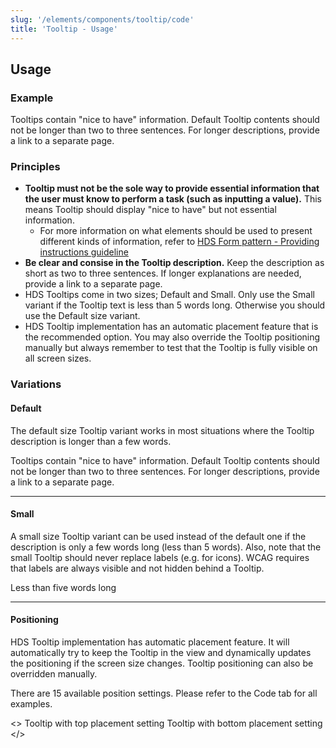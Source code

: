 ```yaml
---
slug: '/elements/components/tooltip/code'
title: 'Tooltip - Usage'
---
```



## Usage

### Example
<Tooltip>Tooltips contain "nice to have" information. Default Tooltip contents should not be longer than two to three sentences. For longer descriptions, provide a link to a separate page.</Tooltip>

### Principles
- **Tooltip must not be the sole way to provide essential information that the user must know to perform a task (such as inputting a value).** This means Tooltip should display "nice to have" but not essential information.
    - For more information on what elements should be used to present different kinds of information, refer to [HDS Form pattern - Providing instructions guideline](/)
- **Be clear and consise in the Tooltip description.** Keep the description as short as two to three sentences. If longer explanations are needed, provide a link to a separate page.
- HDS Tooltips come in two sizes; Default and Small. Only use the Small variant if the Tooltip text is less than 5 words long. Otherwise you should use the Default size variant.
- HDS Tooltip implementation has an automatic placement feature that is the recommended option. You may also override the Tooltip positioning manually but always remember to test that the Tooltip is fully visible on all screen sizes.
### Variations

#### Default
The default size Tooltip variant works in most situations where the Tooltip description is longer than a few words.

<Tooltip>Tooltips contain "nice to have" information. Default Tooltip contents should not be longer than two to three sentences. For longer descriptions, provide a link to a separate page.</Tooltip>

---

#### Small
A small size Tooltip variant can be used instead of the default one if the description is only a few words long (less than 5 words). Also, note that the small Tooltip should never replace labels (e.g. for icons). WCAG requires that labels are always visible and not hidden behind a Tooltip.

<Tooltip small>Less than five words long</Tooltip>

---

#### Positioning
HDS Tooltip implementation has automatic placement feature. It will automatically try to keep the Tooltip in the view and dynamically updates the positioning if the screen size changes. Tooltip positioning can also be overridden manually.

There are 15 available position settings. Please refer to the Code tab for all examples.

<>
<Tooltip placement="top">Tooltip with top placement setting</Tooltip>
<Tooltip placement="bottom">Tooltip with bottom placement setting</Tooltip>
</>

